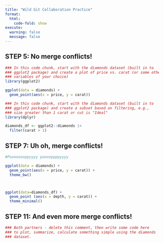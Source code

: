 ```yaml
---
title: "Wild Git Collaboration Practice"
format: 
  html:
    code-fold: show
execute: 
  warning: false
  message: false
---
```



## STEP 5: No merge conflicts!

```r
### In this code chunk, start with the diamonds dataset (built in to
### ggplot2 package) and create a plot of price vs. carat (or some other
### variables of your choice)
library(ggplot2)

ggplot(data = diamonds) +
  geom_point(aes(x = price, y = carat))

```

```r
### In this code chunk, start with the diamonds dataset (built in to
### ggplot2 package) and create a subset based on filtering, e.g., 
### size greater than 1 carat or cut is "Ideal"
library(dplyr)

diamonds_df <- ggplot2::diamonds |>
  filter(carat > 1)

```

## STEP 7: Uh oh, merge conflicts!

```r
#Poooooooppyyyy pooooppppyyyy

ggplot(data = diamonds) +
  geom_point(aes(x = price, y = carat)) +
  theme_bw()



ggplot(data=diamonds_df) +
  geom_point (aes(x = depth, y = carat)) +
  theme_minimal()
```



## STEP 11: And even more merge conflicts!

```r
### Both partners - delete this comment, then write some code here
### to plot, summarize, calculate something simple using the diamonds
### dataset.


```
